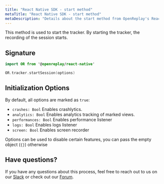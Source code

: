 ```yaml
---
title: "React Native SDK - start method"
metaTitle: "React Native SDK - start method"
metaDescription: "Details about the start method from OpenReplay's React Native SDK"
---
```


This method is used to start the tracker. By starting the tracker, the recording of the session starts.

## Signature

```swift
import OR from '@openreplay/react-native'

OR.tracker.startSession(options)
```

## Initialization Options

By default, all options are marked as `true`:
- `crashes: Bool` Enables crashlytics.
- `analytics: Bool` Enables analytics tracking of marked views.
- `performances: Bool` Enables performance listener
- `logs: Bool` Enables logs listener
- `screen: Bool` Enables screen recorder

Options can be used to disable certain features, you can pass the empty object (`{}`) otherwise

## Have questions?
If you have any questions about this process, feel free to reach out to us on our [Slack](https://slack.openreplay.com) or check out our [Forum](https://forum.openreplay.com).